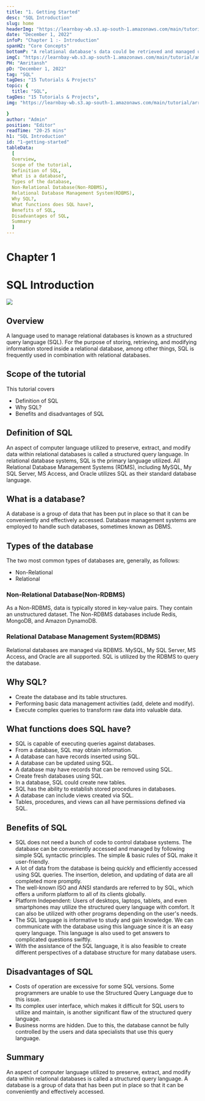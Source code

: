 ```yaml
---
title: "1. Getting Started"
desc: "SQL Introduction"
slug: home
headerImg: "https://learnbay-wb.s3.ap-south-1.amazonaws.com/main/tutorial/SQL+Header.png"
date: "December 1, 2022"
infoP: "Chapter 1 :- Introduction"
spanH2: "Core Concepts"
bottomP: "A relational database's data could be retrieved and managed using the database language SQL. The computer language SQL, or Structured Query Language, is utilized to store, manipulate, and retrieve data from relational databases. "
imgC: "https://learnbay-wb.s3.ap-south-1.amazonaws.com/main/tutorial/amritansh.png"
PH: "Amritansh"
pD: "December 1, 2022"
tag: "SQL"
tagDes: "15 Tutorials & Projects"
topic: {
  title: "SQL",
tagDes: "15 Tutorials & Projects",
img: "https://learnbay-wb.s3.ap-south-1.amazonaws.com/main/tutorial/arrow.png"

}
author: "Admin"
position: "Editor"
readTime: "20-25 mins"
h1: "SQL Introduction"
id: "1-getting-started"
tableData:
  [
  Overview, 
  Scope of the tutorial, 
  Definition of SQL, 
  What is a database?, 
  Types of the database, 
  Non-Relational Database(Non-RDBMS),
  Relational Database Management System(RDBMS), 
  Why SQL?,
  What functions does SQL have?,
  Benefits of SQL, 
  Disadvantages of SQL, 
  Summary
  ]
---
```


# **Chapter 1**

# **SQL Introduction**

<img src="https://learnbay-wb.s3.ap-south-1.amazonaws.com/main/tutorial/SQL/SQL-i.jpeg"></img>


## **Overview**

A language used to manage relational databases is known as a structured query language (SQL). For the purpose of storing, retrieving, and modifying information stored inside a relational database, among other things, SQL is frequently used in combination with relational databases.

## **Scope of the tutorial**

This tutorial covers

- Definition of SQL
- Why SQL?
- Benefits and disadvantages of SQL

## **Definition of SQL**   

An aspect of computer language utilized to preserve, extract, and modify data within relational databases is called a structured query language. In relational database systems, SQL is the primary language utilized. All Relational Database Management Systems (RDMS), including MySQL, My SQL Server, MS Access, and Oracle utilizes SQL as their standard database language.

## **What is a database?**   

A database is a group of data that has been put in place so that it can be conveniently and effectively accessed. Database management systems are employed to handle such databases, sometimes known as DBMS.

## **Types of the database**

The two most common types of databases are, generally, as follows:

- Non-Relational
- Relational

### **Non-Relational Database(Non-RDBMS)**  

As a Non-RDBMS, data is typically stored in key-value pairs. They contain an unstructured dataset. The Non-RDBMS databases include Redis, MongoDB, and Amazon DynamoDB.

### **Relational Database Management System(RDBMS)**

Relational databases are managed via RDBMS. MySQL, My SQL Server, MS Access, and Oracle are all supported. SQL is utilized by the RDBMS to query the database.

## **Why SQL?**   

- Create the database and its table structures.
- Performing basic data management activities (add, delete and modify).
- Execute complex queries to transform raw data into valuable data.

## **What functions does SQL have?**

- SQL is capable of executing queries against databases.
- From a database, SQL may obtain information.
- A database can have records inserted using SQL.
- A database can be updated using SQL.
- A database may have records that can be removed using SQL.
- Create fresh databases using SQL.
- In a database, SQL could create new tables.
- SQL has the ability to establish stored procedures in databases.
- A database can include views created via SQL.
- Tables, procedures, and views can all have permissions defined via SQL.

## **Benefits of SQL**   
- SQL does not need a bunch of code to control database systems. The database can be conveniently accessed and managed by following simple SQL syntactic principles. The simple & basic rules of SQL make it user-friendly.
- A lot of data from the database is being quickly and efficiently accessed using SQL queries. The insertion, deletion, and updating of data are all completed more promptly.
- The well-known ISO and ANSI standards are referred to by SQL, which offers a uniform platform to all of its clients globally.
- Platform Independent: Users of desktops, laptops, tablets, and even smartphones may utilize the structured query language with comfort. It can also be utilized with other programs depending on the user's needs.
- The SQL language is informative to study and gain knowledge. We can communicate with the database using this language since it is an easy query language. This language is also used to get answers to complicated questions swiftly.
- With the assistance of the SQL language, it is also feasible to create different perspectives of a database structure for many database users.

## **Disadvantages of SQL** 

- Costs of operation are excessive for some SQL versions. Some programmers are unable to use the Structured Query Language due to this issue.
- Its complex user interface, which makes it difficult for SQL users to utilize and maintain, is another significant flaw of the structured query language.
- Business norms are hidden. Due to this, the database cannot be fully controlled by the users and data specialists that use this query language.

## **Summary**

An aspect of computer language utilized to preserve, extract, and modify data within relational databases is called a structured query language. A database is a group of data that has been put in place so that it can be conveniently and effectively accessed.